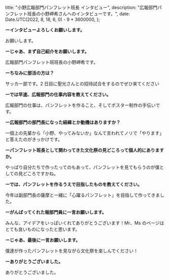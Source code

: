 
  title: "小野広報部門パンフレット班長 インタビュー",
  description: "広報部門パンフレット班長の小野岬希さんへのインタビューです。",
  date: Date.UTC(2022, 8, 18, 6, 0) - 9 * 3600000,
};

**ーインタビューよろしくお願いします。**

お願いします。

**ーじゃあ、まず自己紹介をお願いします。**

広報部門パンフレット班班長の小野岬希です。

**ーちなみに部活の方は？**

サッカー部です。2 日目に聖光さんとの招待試合をするのでぜひ来てください

**ーでは早速、広報部門の仕事内容を教えてください。**

広報部門の仕事は、パンフレットを作ること、そしてポスター制作の手伝いです。

**ー広報部門の部門長になった経緯とか動機はありますか？**

一個上の先輩から「小野、やってみないか」なんて言われてノリで「やります」と答えたのがきっかけです。

**ーパンフレット班長として関わってきた文化祭の見どころって個人的にありますか。**

やっぱり自分たちで作ったってのもあって、パンフレットを見てもらうのが僕としての見どころですかね。

**ーでは、パンフレットを作るうえで目指したものを教えてください。**

今年は副部門長の薩摩と一緒に「心躍るパンフレット」を目指して作ってきました。

**ーがんばってくれた報部門員に一言お願いします。**

みんな、アイデアをいっぱいくれてありがとうございます！Mr、Ms のページはとても良いものになったと思います。

**ーじゃあ、最後に一言お願いします。**

僕達が作ったパンフレットを見ながら文化祭を楽しんでください！

**ーありがとうございました。**

ありがとうございました。

